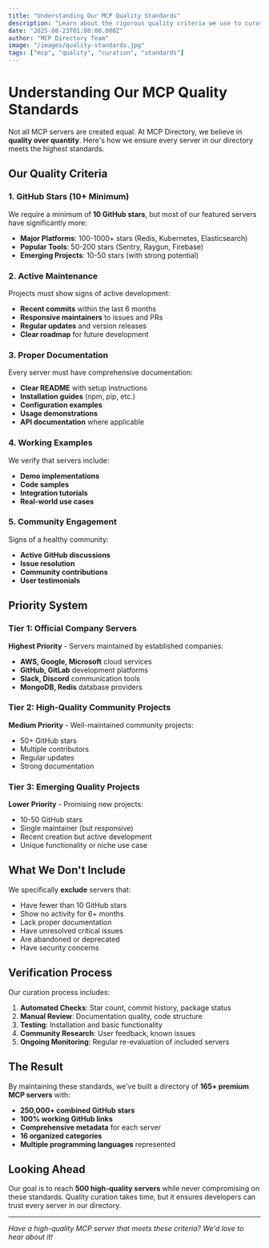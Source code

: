 ```yaml
---
title: "Understanding Our MCP Quality Standards"
description: "Learn about the rigorous quality criteria we use to curate only the best Model Context Protocol servers for our directory."
date: "2025-08-23T01:00:00.000Z"
author: "MCP Directory Team"
image: "/images/quality-standards.jpg"
tags: ["mcp", "quality", "curation", "standards"]
---
```


# Understanding Our MCP Quality Standards

Not all MCP servers are created equal. At MCP Directory, we believe in **quality over quantity**. Here's how we ensure every server in our directory meets the highest standards.

## Our Quality Criteria

### 1. GitHub Stars (10+ Minimum)
We require a minimum of **10 GitHub stars**, but most of our featured servers have significantly more:

- **Major Platforms**: 100-1000+ stars (Redis, Kubernetes, Elasticsearch)
- **Popular Tools**: 50-200 stars (Sentry, Raygun, Firebase)
- **Emerging Projects**: 10-50 stars (with strong potential)

### 2. Active Maintenance
Projects must show signs of active development:
- **Recent commits** within the last 6 months
- **Responsive maintainers** to issues and PRs
- **Regular updates** and version releases
- **Clear roadmap** for future development

### 3. Proper Documentation
Every server must have comprehensive documentation:
- **Clear README** with setup instructions
- **Installation guides** (npm, pip, etc.)
- **Configuration examples**
- **Usage demonstrations**
- **API documentation** where applicable

### 4. Working Examples
We verify that servers include:
- **Demo implementations**
- **Code samples**
- **Integration tutorials**
- **Real-world use cases**

### 5. Community Engagement
Signs of a healthy community:
- **Active GitHub discussions**
- **Issue resolution**
- **Community contributions**
- **User testimonials**

## Priority System

### Tier 1: Official Company Servers
**Highest Priority** - Servers maintained by established companies:
- **AWS, Google, Microsoft** cloud services
- **GitHub, GitLab** development platforms  
- **Slack, Discord** communication tools
- **MongoDB, Redis** database providers

### Tier 2: High-Quality Community Projects
**Medium Priority** - Well-maintained community projects:
- 50+ GitHub stars
- Multiple contributors
- Regular updates
- Strong documentation

### Tier 3: Emerging Quality Projects
**Lower Priority** - Promising new projects:
- 10-50 GitHub stars
- Single maintainer (but responsive)
- Recent creation but active development
- Unique functionality or niche use case

## What We Don't Include

We specifically **exclude** servers that:
- Have fewer than 10 GitHub stars
- Show no activity for 6+ months
- Lack proper documentation
- Have unresolved critical issues
- Are abandoned or deprecated
- Have security concerns

## Verification Process

Our curation process includes:

1. **Automated Checks**: Star count, commit history, package status
2. **Manual Review**: Documentation quality, code structure
3. **Testing**: Installation and basic functionality
4. **Community Research**: User feedback, known issues
5. **Ongoing Monitoring**: Regular re-evaluation of included servers

## The Result

By maintaining these standards, we've built a directory of **165+ premium MCP servers** with:
- **250,000+ combined GitHub stars**
- **100% working GitHub links**
- **Comprehensive metadata** for each server
- **16 organized categories**
- **Multiple programming languages** represented

## Looking Ahead

Our goal is to reach **500 high-quality servers** while never compromising on these standards. Quality curation takes time, but it ensures developers can trust every server in our directory.

---

*Have a high-quality MCP server that meets these criteria? We'd love to hear about it!*